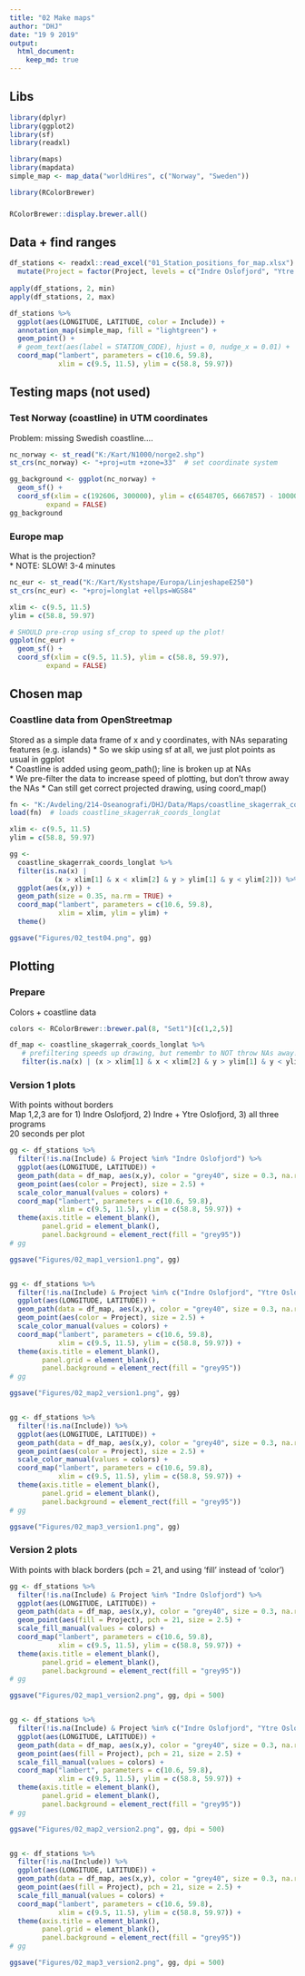 ```yaml
---
title: "02 Make maps"
author: "DHJ"
date: "19 9 2019"
output: 
  html_document:
    keep_md: true
---
```



## Libs
```r
library(dplyr)
library(ggplot2)
library(sf)
library(readxl)

library(maps)
library(mapdata)
simple_map <- map_data("worldHires", c("Norway", "Sweden"))

library(RColorBrewer)
```

### 
```r
RColorBrewer::display.brewer.all()
```


## Data + find ranges
```r
df_stations <- readxl::read_excel("01_Station_positions_for_map.xlsx") %>%
  mutate(Project = factor(Project, levels = c("Indre Oslofjord", "Ytre Oslofjord", "Økokyst"))) # for right order
         
apply(df_stations, 2, min)
apply(df_stations, 2, max)

df_stations %>% 
  ggplot(aes(LONGITUDE, LATITUDE, color = Include)) +
  annotation_map(simple_map, fill = "lightgreen") +
  geom_point() +
  # geom_text(aes(label = STATION_CODE), hjust = 0, nudge_x = 0.01) +
  coord_map("lambert", parameters = c(10.6, 59.8), 
            xlim = c(9.5, 11.5), ylim = c(58.8, 59.97)) 
```

## Testing maps (not used)

### Test Norway (coastline) in UTM coordinates  
Problem: missing Swedish coastline....
```r
nc_norway <- st_read("K:/Kart/N1000/norge2.shp")
st_crs(nc_norway) <- "+proj=utm +zone=33"  # set coordinate system

gg_background <- ggplot(nc_norway) + 
  geom_sf() +
  coord_sf(xlim = c(192606, 300000), ylim = c(6548705, 6667857) - 10000, 
         expand = FALSE)
gg_background

```

### Europe map  
What is the projection?    
* NOTE: SLOW! 3-4 minutes
```r
nc_eur <- st_read("K:/Kart/Kystshape/Europa/LinjeshapeE250")
st_crs(nc_eur) <- "+proj=longlat +ellps=WGS84"

xlim <- c(9.5, 11.5)
ylim = c(58.8, 59.97)

# SHOULD pre-crop using sf_crop to speed up the plot!  
ggplot(nc_eur) +
  geom_sf() +
  coord_sf(xlim = c(9.5, 11.5), ylim = c(58.8, 59.97), 
         expand = FALSE)

```

## Chosen map

### Coastline data from OpenStreetmap  
Stored as a simple data frame of x and y coordinates, with NAs separating features (e.g. islands)
* So we skip using sf at all, we just plot points as usual in ggplot  
* Coastline is added using geom_path(); line is broken up at NAs   
* We pre-filter the data to increase speed of plotting, but don't throw away the NAs
* Can still get correct projected drawing, using coord_map()   
```r
fn <- "K:/Avdeling/214-Oseanografi/DHJ/Data/Maps/coastline_skagerrak_coords_longlat.RData"
load(fn)  # loads coastline_skagerrak_coords_longlat

xlim <- c(9.5, 11.5)
ylim = c(58.8, 59.97)

gg <- 
  coastline_skagerrak_coords_longlat %>%  
  filter(is.na(x) | 
           (x > xlim[1] & x < xlim[2] & y > ylim[1] & y < ylim[2])) %>%   # prefiltering speeds up drawing
  ggplot(aes(x,y)) +
  geom_path(size = 0.35, na.rm = TRUE) + 
  coord_map("lambert", parameters = c(10.6, 59.8), 
            xlim = xlim, ylim = ylim) +
  theme()

ggsave("Figures/02_test04.png", gg)

```

## Plotting

### Prepare  
Colors + coastline data
```r
colors <- RColorBrewer::brewer.pal(8, "Set1")[c(1,2,5)]

df_map <- coastline_skagerrak_coords_longlat %>%
   # prefiltering speeds up drawing, but remembr to NOT throw NAs away! (Ssee '02_test01.png')
   filter(is.na(x) | (x > xlim[1] & x < xlim[2] & y > ylim[1] & y < ylim[2]))   
```


### Version 1 plots  
With points without borders  
Map 1,2,3 are for 1) Indre Oslofjord, 2) Indre + Ytre Oslofjord, 3) all three programs  
20 seconds per plot  
```r

gg <- df_stations %>% 
  filter(!is.na(Include) & Project %in% "Indre Oslofjord") %>%
  ggplot(aes(LONGITUDE, LATITUDE)) +
  geom_path(data = df_map, aes(x,y), color = "grey40", size = 0.3, na.rm = TRUE) + 
  geom_point(aes(color = Project), size = 2.5) +
  scale_color_manual(values = colors) +
  coord_map("lambert", parameters = c(10.6, 59.8), 
            xlim = c(9.5, 11.5), ylim = c(58.8, 59.97)) +
  theme(axis.title = element_blank(),
        panel.grid = element_blank(),
        panel.background = element_rect(fill = "grey95"))
# gg

ggsave("Figures/02_map1_version1.png", gg)


gg <- df_stations %>% 
  filter(!is.na(Include) & Project %in% c("Indre Oslofjord", "Ytre Oslofjord")) %>%
  ggplot(aes(LONGITUDE, LATITUDE)) +
  geom_path(data = df_map, aes(x,y), color = "grey40", size = 0.3, na.rm = TRUE) + 
  geom_point(aes(color = Project), size = 2.5) +
  scale_color_manual(values = colors) +
  coord_map("lambert", parameters = c(10.6, 59.8), 
            xlim = c(9.5, 11.5), ylim = c(58.8, 59.97)) +
  theme(axis.title = element_blank(),
        panel.grid = element_blank(),
        panel.background = element_rect(fill = "grey95"))
# gg

ggsave("Figures/02_map2_version1.png", gg)


gg <- df_stations %>% 
  filter(!is.na(Include)) %>%
  ggplot(aes(LONGITUDE, LATITUDE)) +
  geom_path(data = df_map, aes(x,y), color = "grey40", size = 0.3, na.rm = TRUE) + 
  geom_point(aes(color = Project), size = 2.5) +
  scale_color_manual(values = colors) +
  coord_map("lambert", parameters = c(10.6, 59.8), 
            xlim = c(9.5, 11.5), ylim = c(58.8, 59.97)) +
  theme(axis.title = element_blank(),
        panel.grid = element_blank(),
        panel.background = element_rect(fill = "grey95"))
# gg

ggsave("Figures/02_map3_version1.png", gg)

```


### Version 2 plots   
With points with black borders (pch = 21, and using 'fill' instead of 'color')  
```r

gg <- df_stations %>% 
  filter(!is.na(Include) & Project %in% "Indre Oslofjord") %>%
  ggplot(aes(LONGITUDE, LATITUDE)) +
  geom_path(data = df_map, aes(x,y), color = "grey40", size = 0.3, na.rm = TRUE) + 
  geom_point(aes(fill = Project), pch = 21, size = 2.5) +
  scale_fill_manual(values = colors) +
  coord_map("lambert", parameters = c(10.6, 59.8), 
            xlim = c(9.5, 11.5), ylim = c(58.8, 59.97)) +
  theme(axis.title = element_blank(),
        panel.grid = element_blank(),
        panel.background = element_rect(fill = "grey95"))
# gg

ggsave("Figures/02_map1_version2.png", gg, dpi = 500)


gg <- df_stations %>% 
  filter(!is.na(Include) & Project %in% c("Indre Oslofjord", "Ytre Oslofjord")) %>%
  ggplot(aes(LONGITUDE, LATITUDE)) +
  geom_path(data = df_map, aes(x,y), color = "grey40", size = 0.3, na.rm = TRUE) + 
  geom_point(aes(fill = Project), pch = 21, size = 2.5) +
  scale_fill_manual(values = colors) +
  coord_map("lambert", parameters = c(10.6, 59.8), 
            xlim = c(9.5, 11.5), ylim = c(58.8, 59.97)) +
  theme(axis.title = element_blank(),
        panel.grid = element_blank(),
        panel.background = element_rect(fill = "grey95"))
# gg

ggsave("Figures/02_map2_version2.png", gg, dpi = 500)


gg <- df_stations %>% 
  filter(!is.na(Include)) %>%
  ggplot(aes(LONGITUDE, LATITUDE)) +
  geom_path(data = df_map, aes(x,y), color = "grey40", size = 0.3, na.rm = TRUE) + 
  geom_point(aes(fill = Project), pch = 21, size = 2.5) +
  scale_fill_manual(values = colors) +
  coord_map("lambert", parameters = c(10.6, 59.8), 
            xlim = c(9.5, 11.5), ylim = c(58.8, 59.97)) +
  theme(axis.title = element_blank(),
        panel.grid = element_blank(),
        panel.background = element_rect(fill = "grey95"))
# gg

ggsave("Figures/02_map3_version2.png", gg, dpi = 500)

```

